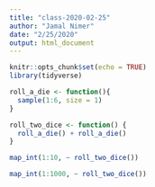```yaml
---
title: "class-2020-02-25"
author: "Jamal Nimer"
date: "2/25/2020"
output: html_document
---
```


```r
knitr::opts_chunk$set(echo = TRUE)
library(tidyverse)
```

```r
roll_a_die <- function(){
  sample(1:6, size = 1)
}

roll_two_dice <- function() {
  roll_a_die() + roll_a_die() 
}

map_int(1:10, ~ roll_two_dice())

map_int(1:1000, ~ roll_two_dice())

```
